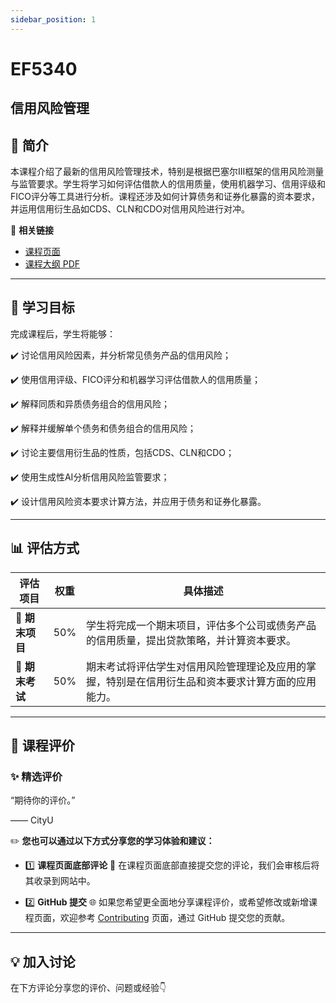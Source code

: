 ```yaml
---
sidebar_position: 1
---
```


# EF5340
## 信用风险管理

## **📘 简介**
本课程介绍了最新的信用风险管理技术，特别是根据巴塞尔III框架的信用风险测量与监管要求。学生将学习如何评估借款人的信用质量，使用机器学习、信用评级和FICO评分等工具进行分析。课程还涉及如何计算债务和证券化暴露的资本要求，并运用信用衍生品如CDS、CLN和CDO对信用风险进行对冲。

🔗 **相关链接**
- [课程页面](https://www.cityu.edu.hk/catalogue/pg/202425/course/EF5340.htm)
- [课程大纲 PDF](https://www.cityu.edu.hk/catalogue/pg/202425/course/EF5340.pdf)

---

## **🎯 学习目标**

完成课程后，学生将能够：

✔️ 讨论信用风险因素，并分析常见债务产品的信用风险；

✔️ 使用信用评级、FICO评分和机器学习评估借款人的信用质量；

✔️ 解释同质和异质债务组合的信用风险；

✔️ 解释并缓解单个债务和债务组合的信用风险；

✔️ 讨论主要信用衍生品的性质，包括CDS、CLN和CDO；

✔️ 使用生成性AI分析信用风险监管要求；

✔️ 设计信用风险资本要求计算方法，并应用于债务和证券化暴露。

---

## **📊 评估方式**

| **评估项目**          | **权重** | **具体描述**                                                                                       |
|----------------------|---------|---------------------------------------------------------------------------------------------------|
| **📄 期末项目**       | 50%     | 学生将完成一个期末项目，评估多个公司或债务产品的信用质量，提出贷款策略，并计算资本要求。        |
| **📝 期末考试**       | 50%     | 期末考试将评估学生对信用风险管理理论及应用的掌握，特别是在信用衍生品和资本要求计算方面的应用能力。 |

---

## **💬 课程评价**

### ✨ **精选评价**
<div className={commentStyles.commentBox}>
    <p className={commentStyles.commentText}>
        “期待你的评价。”
    </p>
    <p className={commentStyles.commentAuthor}>—— CityU</p>
</div>

✏️ **您也可以通过以下方式分享您的学习体验和建议：**

- 1️⃣ **课程页面底部评论**
💬 在课程页面底部直接提交您的评论，我们会审核后将其收录到网站中。

- 2️⃣ **GitHub 提交**
🌐 如果您希望更全面地分享课程评价，或希望修改或新增课程页面，欢迎参考 [Contributing](https://penjc.github.io/cityU-navigator/contributing) 页面，通过 GitHub 提交您的贡献。



---

## **💡 加入讨论**

在下方评论分享您的评价、问题或经验👇
<Utterances />
